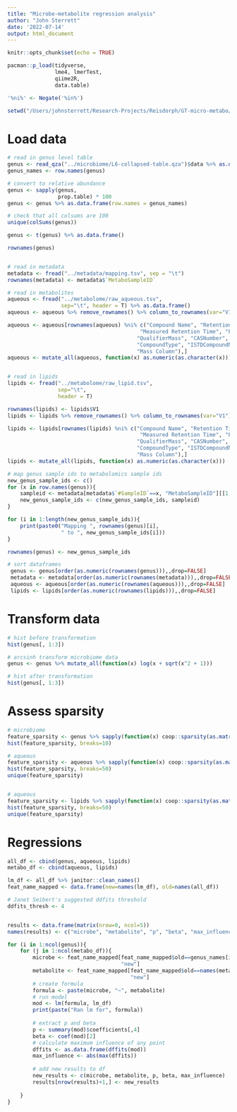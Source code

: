 ```yaml
---
title: "Microbe-metabolite regression analysis"
author: "John Sterrett"
date: '2022-07-14'
output: html_document
---
```


```r
knitr::opts_chunk$set(echo = TRUE)

pacman::p_load(tidyverse,
               lme4, lmerTest,
               qiime2R,
               data.table)

'%ni%' <- Negate('%in%')

setwd("/Users/johnsterrett/Research-Projects/Reisdorph/GT-micro-metabo/analysis")


```

# Load data

```r
# read in genus level table
genus <- read_qza("../microbiome/L6-collapsed-table.qza")$data %>% as.data.frame()
genus_names <- row.names(genus)

# convert to relative abundance
genus <- sapply(genus,
                prop.table) * 100
genus <- genus %>% as.data.frame(row.names = genus_names)

# check that all colsums are 100
unique(colSums(genus))

genus <- t(genus) %>% as.data.frame()

rownames(genus)


# read in metadata
metadata <- fread("../metadata/mapping.tsv", sep = "\t")
rownames(metadata) <- metadata$`MetaboSampleID`

# read in metabolites
aqueous <- fread("../metabolome/raw_aqueous.tsv",
                 sep="\t", header = T) %>% as.data.frame()
aqueous <- aqueous %>% remove_rownames() %>% column_to_rownames(var="V1")

aqueous <- aqueous[rownames(aqueous) %ni% c("Compound Name", "Retention Time",
                                          "Measured Retention Time", "Product Mass",
                                         "QualifierMass", "CASNumber",
                                         "CompoundType", "ISTDCompoundName", 
                                         "Mass Column"),]
aqueous <- mutate_all(aqueous, function(x) as.numeric(as.character(x)))


# read in lipids
lipids <- fread("../metabolome/raw_lipid.tsv",
                sep="\t",
                header = T)

rownames(lipids) <- lipids$V1
lipids <- lipids %>% remove_rownames() %>% column_to_rownames(var="V1")

lipids <- lipids[rownames(lipids) %ni% c("Compound Name", "Retention Time",
                                          "Measured Retention Time", "Product Mass",
                                         "QualifierMass", "CASNumber",
                                         "CompoundType", "ISTDCompoundName", 
                                         "Mass Column"),]
lipids <- mutate_all(lipids, function(x) as.numeric(as.character(x)))

# map genus sample ids to metabolomics sample ids
new_genus_sample_ids <- c()
for (x in row.names(genus)){
    sampleid <- metadata[metadata$`#SampleID`==x, "MetaboSampleID"][[1,1]]
    new_genus_sample_ids <- c(new_genus_sample_ids, sampleid)
}

for (i in 1:length(new_genus_sample_ids)){
    print(paste0("Mapping ", rownames(genus)[i], 
                 " to ", new_genus_sample_ids[i]))
}

rownames(genus) <- new_genus_sample_ids

# sort dataframes
 genus <- genus[order(as.numeric(rownames(genus))),,drop=FALSE]
 metadata <- metadata[order(as.numeric(rownames(metadata))),,drop=FALSE]
 aqueous <- aqueous[order(as.numeric(rownames(aqueous))),,drop=FALSE]
 lipids <- lipids[order(as.numeric(rownames(lipids))),,drop=FALSE]
```

# Transform data
```r
# hist before transformation
hist(genus[, 1:3])

# arcsinh transform microbiome data
genus <- genus %>% mutate_all(function(x) log(x + sqrt(x^2 + 1)))

# hist after transformation
hist(genus[, 1:3])

```



# Assess sparsity
```r
# microbiome
feature_sparsity <- genus %>% sapply(function(x) coop::sparsity(as.matrix(x)))
hist(feature_sparsity, breaks=10)

# aqueous
feature_sparsity <- aqueous %>% sapply(function(x) coop::sparsity(as.matrix(x)))
hist(feature_sparsity, breaks=50)
unique(feature_sparsity)


# aqueous
feature_sparsity <- lipids %>% sapply(function(x) coop::sparsity(as.matrix(x)))
hist(feature_sparsity, breaks=50)
unique(feature_sparsity)
```


# Regressions
```r
all_df <- cbind(genus, aqueous, lipids)
metabo_df <- cbind(aqueous, lipids)

lm_df <- all_df %>% janitor::clean_names()
feat_name_mapped <- data.frame(new=names(lm_df), old=names(all_df))

# Janet Seibert's suggested ddfits threshold
ddfits_thresh <- 4


results <- data.frame(matrix(nrow=0, ncol=5))
names(results) <- c("microbe", "metabolite", "p", "beta", "max_influence") 

for (i in 1:ncol(genus)){
    for (j in 1:ncol(metabo_df)){
        microbe <- feat_name_mapped[feat_name_mapped$old==genus_names[i], 
                                    "new"]
        metabolite <- feat_name_mapped[feat_name_mapped$old==names(metabo_df)[j], 
                                       "new"]
        # create formula
        formula <- paste(microbe, "~", metabolite)
        # run model
        mod <- lm(formula, lm_df)
        print(paste("Ran lm for", formula))
        
        # extract p and beta
        p <- summary(mod)$coefficients[,4]
        beta <- coef(mod)[2]
        # calculate maximum influence of any point
        dffits <- as.data.frame(dffits(mod))
        max_influence <- abs(max(dffits))
        
        # add new results to df
        new_results <- c(microbe, metabolite, p, beta, max_influence)
        results[nrow(results)+1,] <- new_results
        
    }
}



```
